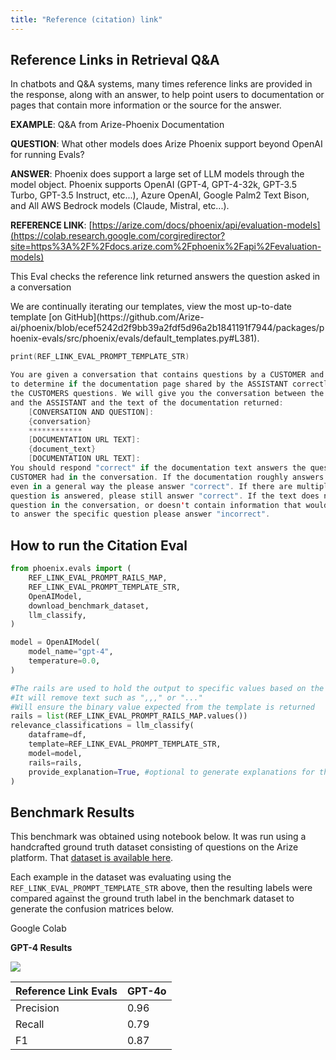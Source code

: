 ```yaml
---
title: "Reference (citation) link"
---
```


## Reference Links in Retrieval Q\&A

In chatbots and Q\&A systems, many times reference links are provided in the response, along with an answer, to help point users to documentation or pages that contain more information or the source for the answer.

**EXAMPLE**: Q\&A from Arize-Phoenix Documentation

**QUESTION**: What other models does Arize Phoenix support beyond OpenAI for running Evals?

**ANSWER**: Phoenix does support a large set of LLM models through the model object. Phoenix supports OpenAI (GPT-4, GPT-4-32k, GPT-3.5 Turbo, GPT-3.5 Instruct, etc...), Azure OpenAI, Google Palm2 Text Bison, and All AWS Bedrock models (Claude, Mistral, etc...).

**REFERENCE LINK**: [https://arize.com/docs/phoenix/api/evaluation-models](https://colab.research.google.com/corgiredirector?site=https%3A%2F%2Fdocs.arize.com%2Fphoenix%2Fapi%2Fevaluation-models)

This Eval checks the reference link returned answers the question asked in a conversation

<Info>
We are continually iterating our templates, view the most up-to-date template [on GitHub](https://github.com/Arize-ai/phoenix/blob/ecef5242d2f9bb39a2fdf5d96a2b1841191f7944/packages/phoenix-evals/src/phoenix/evals/default_templates.py#L381).

</Info>

```swift
print(REF_LINK_EVAL_PROMPT_TEMPLATE_STR)

You are given a conversation that contains questions by a CUSTOMER and you are trying
to determine if the documentation page shared by the ASSISTANT correctly answers
the CUSTOMERS questions. We will give you the conversation between the customer
and the ASSISTANT and the text of the documentation returned:
    [CONVERSATION AND QUESTION]:
    {conversation}
    ************
    [DOCUMENTATION URL TEXT]:
    {document_text}
    [DOCUMENTATION URL TEXT]:
You should respond "correct" if the documentation text answers the question the
CUSTOMER had in the conversation. If the documentation roughly answers the question
even in a general way the please answer "correct". If there are multiple questions and a single
question is answered, please still answer "correct". If the text does not answer the
question in the conversation, or doesn't contain information that would allow you
to answer the specific question please answer "incorrect".
```

## How to run the Citation Eval

```python
from phoenix.evals import (
    REF_LINK_EVAL_PROMPT_RAILS_MAP,
    REF_LINK_EVAL_PROMPT_TEMPLATE_STR,
    OpenAIModel,
    download_benchmark_dataset,
    llm_classify,
)

model = OpenAIModel(
    model_name="gpt-4",
    temperature=0.0,
)

#The rails are used to hold the output to specific values based on the template
#It will remove text such as ",,," or "..."
#Will ensure the binary value expected from the template is returned
rails = list(REF_LINK_EVAL_PROMPT_RAILS_MAP.values())
relevance_classifications = llm_classify(
    dataframe=df,
    template=REF_LINK_EVAL_PROMPT_TEMPLATE_STR,
    model=model,
    rails=rails,
    provide_explanation=True, #optional to generate explanations for the value produced by the eval LLM
)
```

## Benchmark Results

This benchmark was obtained using notebook below. It was run using a handcrafted ground truth dataset consisting of questions on the Arize platform. That [dataset is available here](https://storage.googleapis.com/arize-assets/phoenix/evals/ref-link-classification/ref_link_golden_test_data.csv).

Each example in the dataset was evaluating using the `REF_LINK_EVAL_PROMPT_TEMPLATE_STR` above, then the resulting labels were compared against the ground truth label in the benchmark dataset to generate the confusion matrices below.

<Card horizontal icon="https://storage.googleapis.com/arize-phoenix-assets/assets/images/phoenix-docs-images/gc.ico" href="https://colab.research.google.com/drive/1mAjcIYWCDi9TNFE3p7xRiw0L0hwHzk-q?usp=sharing" >
    Google Colab
</Card>

**GPT-4 Results**

<Frame caption="">
  <img src="https://storage.googleapis.com/arize-phoenix-assets/assets/images/phoenix-docs-images/34077672-image.jpeg" />
</Frame>

| Reference Link Evals | GPT-4o |
| -------------------- | ------ |
| Precision            | 0.96   |
| Recall               | 0.79   |
| F1                   | 0.87   |



